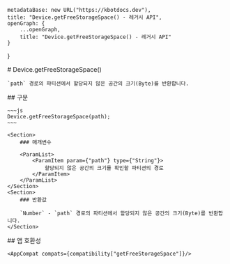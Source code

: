 
    metadataBase: new URL("https://kbotdocs.dev"),
    title: "Device.getFreeStorageSpace() - 레거시 API",
    openGraph: {
        ...openGraph,
        title: "Device.getFreeStorageSpace() - 레거시 API"
    }
}

<Section>
    # Device.getFreeStorageSpace()

    `path` 경로의 파티션에서 할당되지 않은 공간의 크기(Byte)를 반환합니다.
</Section>
<Section>
    ## 구문

    ~~~js
    Device.getFreeStorageSpace(path);
    ~~~

    <Section>
        ### 매개변수

        <ParamList>
            <ParamItem param={"path"} type={"String"}>
                할당되지 않은 공간의 크기를 확인할 파티션의 경로
            </ParamItem>
        </ParamList>
    </Section>
    <Section>
        ### 반환값

        `Number` - `path` 경로의 파티션에서 할당되지 않은 공간의 크기(Byte)를 반환합니다.
    </Section>
</Section>
<Section>
    ## 앱 호환성

    <AppCompat compats={compatibility["getFreeStorageSpace"]}/>
</Section>